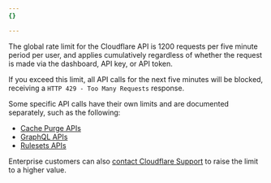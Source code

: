 ```yaml
---
{}

---
```


The global rate limit for the Cloudflare API is 1200 requests per five minute period per user, and applies cumulatively regardless of whether the request is made via the dashboard, API key, or API token.

If you exceed this limit, all API calls for the next five minutes will be blocked, receiving a `HTTP 429 - Too Many Requests` response.

Some specific API calls have their own limits and are documented separately, such as the following:

* [Cache Purge APIs](/api/resources/cache/methods/purge/)
* [GraphQL APIs](/analytics/graphql-api/limits/)
* [Rulesets APIs](/ruleset-engine/rulesets-api/#limits)

Enterprise customers can also [contact Cloudflare Support](/support/contacting-cloudflare-support/) to raise the limit to a higher value.
